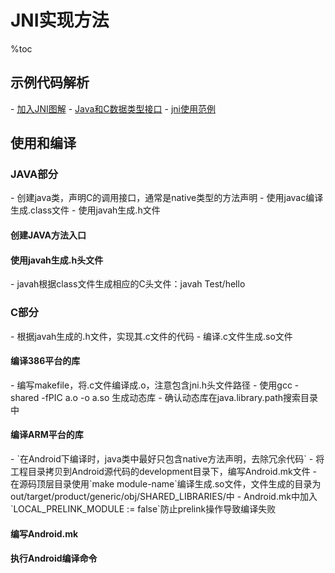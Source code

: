 = JNI实现方法 =

%toc

== 示例代码解析 ==
- [[加入JNI图解]]
- [[Java和C数据类型接口]]
- [[jni使用范例]]

== 使用和编译 ==
=== JAVA部分 ===
- 创建java类，声明C的调用接口，通常是native类型的方法声明
- 使用javac编译生成.class文件
- 使用javah生成.h文件

==== 创建JAVA方法入口 ====
{{{class="brush:java"
public class Test {
    static {
        // 打印库路径
        System.out.println(System.getProperty("java.library.path"));
        // 装载共享库文件
        System.loadLibrary("test");
    }

    // 本地调用声明为native类型
    public native static void hello();
    public native static int hello2(String[] str);
    public native static void hello3(String[] str, int[] array);
    public native static void hello4(String[] str, int[] array, int i);

    public static void main (String [] args) {

        Test test = new Test();

        test.hello();
        test.hello2(null);
        test.hello3(null, null);
        test.hello4(null, null, 0);
    }
}
}}}

==== 使用javah生成.h头文件 ====
- javah根据class文件生成相应的C头文件：javah Test/hello

{{{class="brush:c"
#include <jni.h>
/* Header for class Test */

#ifndef _Included_Test
#define _Included_Test
#ifdef __cplusplus
extern "C" {
#endif
/*
 * Class:     Test
 * Method:    hello
 * Signature: ()V
 */
JNIEXPORT void JNICALL Java_Test_hello
  (JNIEnv *, jclass);

...
...
...

#ifdef __cplusplus
}
#endif
#endif
}}}

=== C部分 ===
- 根据javah生成的.h文件，实现其.c文件的代码
- 编译.c文件生成.so文件

==== 编译386平台的库 ====
- 编写makefile，将.c文件编译成.o，注意包含jni.h头文件路径
- 使用gcc -shared -fPIC a.o -o a.so 生成动态库
- 确认动态库在java.library.path搜索目录中

==== 编译ARM平台的库 ====
- `在Android下编译时，java类中最好只包含native方法声明，去除冗余代码`
- 将工程目录拷贝到Android源代码的development目录下，编写Android.mk文件
- 在源码顶层目录使用`make module-name`编译生成.so文件，文件生成的目录为out/target/product/generic/obj/SHARED_LIBRARIES/中
- Android.mk中加入`LOCAL_PRELINK_MODULE := false`防止prelink操作导致编译失败

==== 编写Android.mk ====
{{{class="brush:c"
LOCAL_PATH:= $(call my-dir)
include $(CLEAR_VARS)

#禁止Prelink
LOCAL_PRELINK_MODULE := false

LOCAL_C_INCLUDES += \
    $(JNI_H_INCLUDE)
    
# 源文件目录
LOCAL_SRC_FILES := \
    Test.c Test.h

# 模块名
LOCAL_MODULE := libtest

# 创建共享库
include $(BUILD_SHARED_LIBRARY)
}}}

==== 执行Android编译命令 ====
{{{class="brush:bash"
make libtest

# 清除命令
make clean-libtest
}}}
